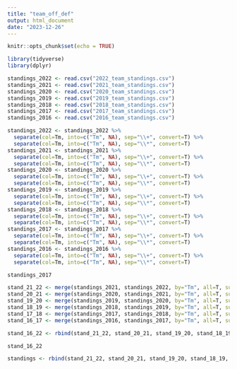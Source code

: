 ```yaml
---
title: "team_off_def"
output: html_document
date: "2023-12-26"
---
```


```r
knitr::opts_chunk$set(echo = TRUE)
```

``` r
library(tidyverse)
library(dplyr)
```

```r
standings_2022 <- read.csv("2022_team_standings.csv")
standings_2021 <- read.csv("2021_team_standings.csv")
standings_2020 <- read.csv("2020_team_standings.csv")
standings_2019 <- read.csv("2019_team_standings.csv")
standings_2018 <- read.csv("2018_team_standings.csv")
standings_2017 <- read.csv("2017_team_standings.csv")
standings_2016 <- read.csv("2016_team_standings.csv")

standings_2022 <- standings_2022 %>%
  separate(col=Tm, into=c("Tm", NA), sep="\\+", convert=T) %>%
  separate(col=Tm, into=c("Tm", NA), sep="\\*", convert=T)
standings_2021 <- standings_2021 %>%
  separate(col=Tm, into=c("Tm", NA), sep="\\+", convert=T) %>%
  separate(col=Tm, into=c("Tm", NA), sep="\\*", convert=T)
standings_2020 <- standings_2020 %>%
  separate(col=Tm, into=c("Tm", NA), sep="\\+", convert=T) %>%
  separate(col=Tm, into=c("Tm", NA), sep="\\*", convert=T)
standings_2019 <- standings_2019 %>%
  separate(col=Tm, into=c("Tm", NA), sep="\\+", convert=T) %>%
  separate(col=Tm, into=c("Tm", NA), sep="\\*", convert=T)
standings_2018 <- standings_2018 %>%
  separate(col=Tm, into=c("Tm", NA), sep="\\+", convert=T) %>%
  separate(col=Tm, into=c("Tm", NA), sep="\\*", convert=T)
standings_2017 <- standings_2017 %>%
  separate(col=Tm, into=c("Tm", NA), sep="\\+", convert=T) %>%
  separate(col=Tm, into=c("Tm", NA), sep="\\*", convert=T)
standings_2016 <- standings_2016 %>%
  separate(col=Tm, into=c("Tm", NA), sep="\\+", convert=T) %>%
  separate(col=Tm, into=c("Tm", NA), sep="\\*", convert=T)

standings_2017
```
```r
stand_21_22 <- merge(standings_2021, standings_2022, by="Tm", all=T, suffixes=c(".x", ".y"))
stand_20_21 <- merge(standings_2020, standings_2021, by="Tm", all=T, suffixes=c(".x", ".y"))
stand_19_20 <- merge(standings_2019, standings_2020, by="Tm", all=T, suffixes=c(".x", ".y"))
stand_18_19 <- merge(standings_2018, standings_2019, by="Tm", all=T, suffixes=c(".x", ".y"))
stand_17_18 <- merge(standings_2017, standings_2018, by="Tm", all=T, suffixes=c(".x", ".y"))
stand_16_17 <- merge(standings_2016, standings_2017, by="Tm", all=T, suffixes=c(".x", ".y"))

stand_16_22 <- rbind(stand_21_22, stand_20_21, stand_19_20, stand_18_19, stand_17_18, stand_16_17)

stand_16_22
```
```r

standings <- rbind(stand_21_22, stand_20_21, stand_19_20, stand_18_19, stand_17_18, stand_16_17)
```
